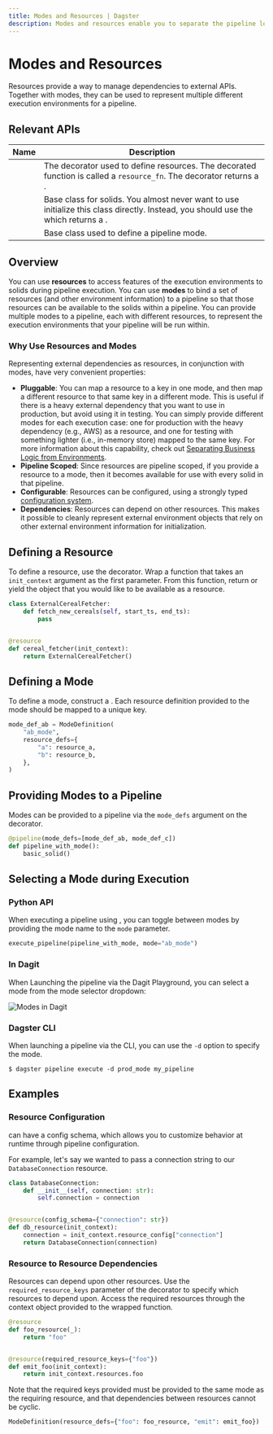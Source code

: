 ```yaml
---
title: Modes and Resources | Dagster
description: Modes and resources enable you to separate the pipeline logic from the environments and therefore make it easier to test and develop data pipelines in various environments.
---
```


# Modes and Resources

Resources provide a way to manage dependencies to external APIs. Together with modes, they can be
used to represent multiple different execution environments for a pipeline.

## Relevant APIs

| Name                                     | Description                                                                                                                                                                                                        |
| ---------------------------------------- | ------------------------------------------------------------------------------------------------------------------------------------------------------------------------------------------------------------------ |
| <PyObject object="resource" decorator /> | The decorator used to define resources. The decorated function is called a `resource_fn`. The decorator returns a <PyObject object="ResourceDefinition" />.                                                        |
| <PyObject object="ResourceDefinition" /> | Base class for solids. You almost never want to use initialize this class directly. Instead, you should use the <PyObject object="resource" decorator /> which returns a <PyObject object="ResourceDefinition" />. |
| <PyObject object="ModeDefinition"     /> | Base class used to define a pipeline mode.                                                                                                                                                                         |

## Overview

You can use **resources** to access features of the execution environments to solids during pipeline execution. You can use **modes** to bind a set of resources (and other environment information) to a pipeline so that those resources can be available to the solids within a pipeline. You can provide multiple modes to a pipeline, each with different resources, to represent the execution environments that your pipeline will be run within.

### Why Use Resources and Modes

Representing external dependencies as resources, in conjunction with modes, have very convenient
properties:

- **Pluggable**: You can map a resource to a key in one mode, and then map a different resource to that same key in a different mode. This is useful if there is a heavy external dependency that you want to use in production, but avoid using it in testing. You can simply provide different modes for each execution case: one for production with the heavy dependency (e.g., AWS) as a resource, and one for testing with something lighter (i.e., in-memory store) mapped to the same key. For more information about this capability, check out [Separating Business Logic from Environments](/concepts/testing#separating-business-logic-from-environments).
- **Pipeline Scoped**: Since resources are pipeline scoped, if you provide a resource to a mode, then it becomes available for use with every solid in that pipeline.
- **Configurable**: Resources can be configured, using a strongly typed [configuration system](/concepts/configuration/config-schema).
- **Dependencies**: Resources can depend on other resources. This makes it possible to cleanly represent external environment objects that rely on other external environment information for initialization.

## Defining a Resource

To define a resource, use the <PyObject object="resource" decorator/> decorator. Wrap a function
that takes an `init_context` argument as the first parameter. From this function, return or yield
the object that you would like to be available as a resource.

```python file=/concepts/modes_resources/modes_resources.py startafter=start_resource_example endbefore=end_resource_example
class ExternalCerealFetcher:
    def fetch_new_cereals(self, start_ts, end_ts):
        pass


@resource
def cereal_fetcher(init_context):
    return ExternalCerealFetcher()
```

## Defining a Mode

To define a mode, construct
a <PyObject module="dagster" object="ModeDefinition" displayText="ModeDefinition"/>. Each resource
definition provided to the mode should be mapped to a unique key.

```python file=/concepts/modes_resources/modes_resources.py startafter=start_mode_example endbefore=end_mode_example
mode_def_ab = ModeDefinition(
    "ab_mode",
    resource_defs={
        "a": resource_a,
        "b": resource_b,
    },
)
```

## Providing Modes to a Pipeline

Modes can be provided to a pipeline via the `mode_defs` argument on
the <PyObject object="pipeline" decorator/> decorator.

```python file=/concepts/modes_resources/modes_resources.py startafter=start_pipeline_example endbefore=end_pipeline_example
@pipeline(mode_defs=[mode_def_ab, mode_def_c])
def pipeline_with_mode():
    basic_solid()
```

## Selecting a Mode during Execution

### Python API

When executing a pipeline using <PyObject module="dagster" object="execute_pipeline" />, you can toggle between modes by providing the mode name to the `mode` parameter.

```python file=/concepts/modes_resources/modes_resources.py startafter=start_execute_example endbefore=end_execute_example
execute_pipeline(pipeline_with_mode, mode="ab_mode")
```

### In Dagit

When Launching the pipeline via the Dagit Playground, you can select a mode from the mode selector dropdown:

![Modes in Dagit](/images/concepts/modes-resources/modes-dagit.png)

### Dagster CLI

When launching a pipeline via the CLI, you can use the `-d` option to specify the mode.

    $ dagster pipeline execute -d prod_mode my_pipeline

## Examples

### Resource Configuration

<PyObject object="ResourceDefinition" pluralize /> can have a config schema, which
allows you to customize behavior at runtime through pipeline configuration.

For example, let's say we wanted to pass a connection string to our `DatabaseConnection` resource.

```python file=/concepts/modes_resources/modes_resources.py startafter=start_resource_config endbefore=end_resource_config
class DatabaseConnection:
    def __init__(self, connection: str):
        self.connection = connection


@resource(config_schema={"connection": str})
def db_resource(init_context):
    connection = init_context.resource_config["connection"]
    return DatabaseConnection(connection)
```

### Resource to Resource Dependencies

Resources can depend upon other resources. Use the `required_resource_keys` parameter of
the <PyObject object="resource" decorator/> decorator to specify which resources to depend upon.
Access the required resources through the context object provided to the wrapped function.

```python file=/concepts/modes_resources/modes_resources.py startafter=start_resource_dep_example endbefore=end_resource_dep_example
@resource
def foo_resource(_):
    return "foo"


@resource(required_resource_keys={"foo"})
def emit_foo(init_context):
    return init_context.resources.foo
```

Note that the required keys provided must be provided to the same mode as the requiring resource,
and that dependencies between resources cannot be cyclic.

```python file=/concepts/modes_resources/modes_resources.py startafter=start_resource_dep_mode endbefore=end_resource_dep_mode
ModeDefinition(resource_defs={"foo": foo_resource, "emit": emit_foo})
```

